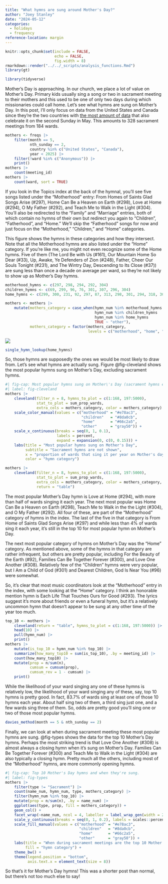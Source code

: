 ```yaml
---
title: "What hymns are sung around Mother's Day?"
author: "Joey Stanley"
date: "2024-05-12"
categories: 
  - holidays
  - frequency
reference-location: margin
---
```


```r
knitr::opts_chunk$set(include = FALSE,
                      echo = FALSE,
                      fig.width = 8)
rmarkdown::render("../../_scripts/analysis_functions.Rmd")
library(gt)
```

```r
library(tidyverse)
```

Mother's Day is approaching. In our church, we place a lot of value on Mother's Day. Primary kids usually sing a song or two in sacrament meeting to their mothers and this used to be one of only two days during which missionaries could call home. Let's see what hymns are sung on Mother's Day. In this post, I'll only focus on data from the United States and Canada since they're the two countries with [the most amount of data](/posts/frequency-data) that also celebrate it on the second Sunday in May. This amounts to 328 sacrament meetings from 184 wards. 

```r
mothers <- freqs |> 
    filter(month == 5,
           nth_sunday == 2,
           country %in% c("United States", "Canada"),
           year < 2025) |> 
    filter(!ward %in% c("Anonymous")) |> 
    print()
mothers |> 
    count(meeting_id)
mothers |> 
    count(ward, sort = TRUE)
```

If you look in the Topics index at the back of the hymnal, you'll see five songs listed under the "Motherhood" entry: <hymn>From Homes of Saints Glad Songs Arise (#297)</hymn>, <hymn>Home Can Be a Heaven on Earth (#298)</hymn>, <hymn>Love at Home (#294)</hymn>, <hymn>O My Father (#292)</hymn>, and <hymn>Teach Me to Walk in the Light (#304)</hymn>. You'll also be redirected to the "Family" and "Marriage" entries, both of which contain no hymns of their own but redirect you again to "Children", "Fatherhood", and "Home." We'll skip the "Fatherhood" songs for now and just focus on the "Motherhood," "Children," and "Home" categories. 

This figure shows the hymns in these categories and how they intersect. Note that all the Motherhood hymns are also listed under the "Home" category. If you're like me, you might not even recognize some of the Home hymns. Five of them (<hymn>The Lord Be with Us (#161)</hymn>, <hymn>Our Mountain Home So Dear (#33)</hymn>, <hymn>Up, Awake, Ye Defenders of Zion (#248)</hymn>, <hymn>Father, Cheer Our Souls Tonight (#231)</hymn>, and <hymn>The Wintry Day, Descending to Its Close (#37)</hymn>) are sung less than once a decade on average per ward, so they're not likely to show up as Mother's Day hymns. 

```r
motherhood_hymns <- c(297, 298, 294, 292, 304)
children_hymns <- c(69, 299, 96, 76, 301, 307, 296, 304)
home_hymns <- c(299, 300, 231, 92, 297, 87, 313, 298, 301, 294, 318, 308, 337, 295, 292, 286, 296, 33, 148, 304, 161, 37, 248)

mothers <- mothers |> 
    mutate(mothers_category = case_when(hymn_num %in% motherhood_hymns ~ "motherhood",
                                        hymn_num %in% children_hymns   ~ "children",
                                        hymn_num %in% home_hymns       ~ "home",
                                        TRUE ~ "other"),
           mothers_category = factor(mothers_category, 
                                     levels = c("motherhood", "home", "children", "other")))
```

![](hymn_topics.png)

```r
single_hymn_lookup(home_hymns)
```

So, those hymns are supposedly the ones we would be most likely to draw from. Let's see what hymns are actually sung. Figure @fig-cleveland shows the most popular hymns sung on Mother's Day, excluding sacrament hymns.

```r
#| fig-cap: Most popular hymns sung on Mother\'s Day (sacrament hymns excluded)
#| label: fig-cleveland
mothers |> 
    cleveland(filter_n = 8, hymns_to_plot = c(1:168, 197:5000),
              stat_to_plot = sum_prop_wards,
              extra_cols = mothers_category, color = mothers_category) + 
    scale_color_manual(values = c("motherhood" = "#e78ac3",
                                  "children"   = "#8da0cb",
                                  "home"       = "#66c2a5",
                                  "other"      = "gray50")) + 
    scale_x_continuous(breaks = seq(0, 1, 0.1), 
                       labels = percent,
                       expand = expansion(0, c(0, 0.15))) + 
    labs(title = "Most popular hymns sung on Mother's Day",
         subtitle = "Sacrament hymns are not shown",
         x = "proportion of wards that sing it per year on Mother's day",
         color = "hymn category")
```

```r
mothers |> 
    cleveland(filter_n = 8, hymns_to_plot = c(1:168, 197:5000),
              stat_to_plot = sum_prop_wards,
              extra_cols = mothers_category, color = mothers_category,
              return = "table")
```


The most popular Mother's Day hymn is <hymn>Love at Home (#294)</hymn>, with more than half of wards singing it each year. The next most popular was <hymn>Home Can Be a Heaven on Earth (#298)</hymn>, <hymn>Teach Me to Walk in the the Light (#304)</hymn>, and <hymn>O My Father (#292)</hymn>. All four of these, are part of the "Motherhood" category of hymns in the index. The last of the five in that category is <hymn>From Home of Saints Glad Songs Arise (#297)</hymn> and while less than 4% of wards sing it each year, it's still in the top 10 for most popular hymn on Mother's Day. 

The next most popular category of hymns on Mother's Day was the "Home" category. As mentioned above, some of the hymns in that category are rather infrequent, but others are pretty popular, including <hymn>For the Beauty of the Earth (#92)</hymn>, <hymn>Families Can Be Together Forever (#300)</hymn>, and <hymn>Love One Another (#308)</hymn>. Relatively few of the "Children" hymns were very popular, but <hymn>I Am a Child of God (#301)</hymn> and <hymn>Dearest Children, God Is Near You (#96)</hymn> were somewhat.

So, it's clear that most music coordinators look at the "Motherhood" entry in the index, with some looking at the "Home" category. I think an honorable mention hymn is <hymn>Each Life That Touches Ours for Good (#293)</hymn>. The lyrics suggest it's more about friends or even a funeral hymn, but it's a relatively uncommon hymn that doesn't appear to be sung at any other time of the year too much.  

```r
top_10 <- mothers |> 
    cleveland(return = "table", hymns_to_plot = c(1:168, 197:5000)) |> 
    head(10) |> 
    pull(hymn_num) |> 
    print()
mothers |> 
    mutate(is_top_10 = hymn_num %in% top_10) |> 
    summarize(how_many_top10 = sum(is_top_10), .by = meeting_id) |> 
    count(how_many_top10) |>
    mutate(prop = n/sum(n),
           cumsum = cumsum(prop),
           cumsum_rev = 1 - cumsum) |> 
    print()
```

While the likelihood of your ward singing any one of these hymns is relatively low, the likelihood of your ward singing any of these, say, top 10 hymns is pretty good. In fact, 83.7% of wards sing at least one of those 10 hymns each year. About half sing two of them, a third sing just one, and a few wards sing three of them. So, odds are pretty good you'll sing one or two of those most popular hymns. 

```r
davies_method(month == 5 & nth_sunday == 2)
```

Finally, we can look at when during sacrament meeting these most popular hymns are sung. @fig-types shows the data for the top 10 Mother's Day hymns. Perhaps the most striking trend is that <hymn>Love One Another (#308)</hymn> is almost always a closing hymn when it's sung on Mother's Day. <hymn>Families Can Be Together Forever (#300)</hymn> and <hymn>Teach Me to Walk in the Light (#304)</hymn> are also typically a closing hymn. Pretty much all the others, including most of the "Motherhood" hymns, are more commonly opening hymns. 

```r
#| fig-cap: Top 10 Mother's Day hymns and when they're sung.
#| label: fig-types
mothers |> 
    filter(type != "Sacrament") |> 
    count(name_num, hymn_num, type, mothers_category) |> 
    filter(hymn_num %in% top_10) |> 
    mutate(prop = n/sum(n), .by = name_num) |> 
    ggplot(aes(type, prop, fill = mothers_category)) + 
    geom_col() + 
    facet_wrap(~name_num, ncol = 4, labeller = label_wrap_gen(width = 25)) + 
    scale_y_continuous(breaks = seq(0, 1, 0.2), labels = scales::percent) + 
    scale_fill_manual(values = c("motherhood" = "#e78ac3",
                                 "children"   = "#8da0cb",
                                 "home"       = "#66c2a5",
                                 "other"      = "gray50")) + 
    labs(title = "When during sacrament meetings are the top 10 Mother's Day hymns sung?",
         fill = "hymn category") + 
    theme_bw() + 
    theme(legend.position = "bottom",
          axis.text.x = element_text(size = 8))
```

So that's it for Mother's Day hymns! This was a shorter post than normal, but there's not too much else to say! 